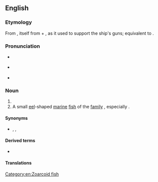 {{also|Gunnel}}
==English==

===Etymology===
From {{inh|en|enm|gonnewalle}}, itself from {{m|enm|gonne||gun}} + {{m|enm|wale}}, as it used to support the ship's guns; equivalent to {{compound|en|gun|wale}}.

===Pronunciation===
* {{a|UK}} {{IPA|en|/ˈɡʌnəl/}}
* {{a|US}} {{IPA|en|/ˈɡʌn.l̩/}}
* {{rhymes|en|ʌnəl}}

===Noun===
{{en-noun}}

# {{alternative spelling of|en|gunwale}}
# A small [[eel]]-shaped [[marine]] [[fish]] of the [[family]] {{taxlink|Pholidae|genus|noshow=1}}, especially {{taxlink|Pholis gunnellus|species|noshow=1}}.

====Synonyms====
* {{sense|eel-shaped fish}} {{l|en|gunnel fish}}, {{l|en|butterfish}}, {{l|en|rock eel}}

====Derived terms====
* {{l|en|to the gunnels}}

====Translations====
{{trans-see|gunwale}}

[[Category:en:Zoarcoid fish]]
